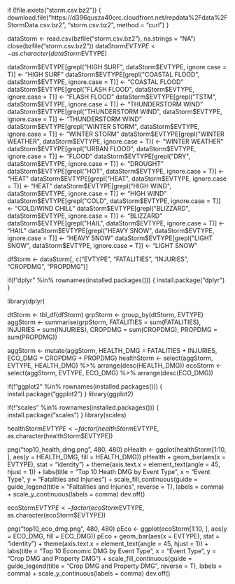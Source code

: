 if (!file.exists("storm.csv.bz2"))
{
    download.file("https://d396qusza40orc.cloudfront.net/repdata%2Fdata%2FStormData.csv.bz2", "storm.csv.bz2", method = "curl")
}

dataStorm <- read.csv(bzfile("storm.csv.bz2"), na.strings = "NA")
close(bzfile("storm.csv.bz2"))
dataStorm$EVTYPE <- as.character(dataStorm$EVTYPE)


dataStorm$EVTYPE[grepl("HIGH SURF", dataStorm$EVTYPE, ignore.case = T)] <- "HIGH SURF"
dataStorm$EVTYPE[grepl("COASTAL FLOOD", dataStorm$EVTYPE, ignore.case = T)] <- "COASTAL FLOOD"
dataStorm$EVTYPE[grepl("FLASH FLOOD", dataStorm$EVTYPE, ignore.case = T)] <- "FLASH FLOOD"
dataStorm$EVTYPE[grepl("TSTM", dataStorm$EVTYPE, ignore.case = T)] <- "THUNDERSTORM WIND"
dataStorm$EVTYPE[grepl("THUNDERSTORM WIND", dataStorm$EVTYPE, ignore.case = T)] <- "THUNDERSTORM WIND"
dataStorm$EVTYPE[grepl("WINTER STORM", dataStorm$EVTYPE, ignore.case = T)] <- "WINTER STORM"
dataStorm$EVTYPE[grepl("WINTER WEATHER", dataStorm$EVTYPE, ignore.case = T)] <- "WINTER WEATHER"
dataStorm$EVTYPE[grepl("URBAN FLOOD", dataStorm$EVTYPE, ignore.case = T)] <- "FLOOD"
dataStorm$EVTYPE[grepl("DRY", dataStorm$EVTYPE, ignore.case = T)] <- "DROUGHT"
dataStorm$EVTYPE[grepl("HOT", dataStorm$EVTYPE, ignore.case = T)] <- "HEAT"
dataStorm$EVTYPE[grepl("HEAT", dataStorm$EVTYPE, ignore.case = T)] <- "HEAT"
dataStorm$EVTYPE[grepl("HIGH WIND", dataStorm$EVTYPE, ignore.case = T)] <- "HIGH WIND"
dataStorm$EVTYPE[grepl("COLD", dataStorm$EVTYPE, ignore.case = T)] <- "COLD/WIND CHILL"
dataStorm$EVTYPE[grepl("BLIZZARD", dataStorm$EVTYPE, ignore.case = T)] <- "BLIZZARD"
dataStorm$EVTYPE[grepl("HAIL", dataStorm$EVTYPE, ignore.case = T)] <- "HAIL"
dataStorm$EVTYPE[grepl("HEAVY SNOW", dataStorm$EVTYPE, ignore.case = T)] <- "HEAVY SNOW"
dataStorm$EVTYPE[grepl("LIGHT SNOW", dataStorm$EVTYPE, ignore.case = T)] <- "LIGHT SNOW"

dfStorm <- dataStorm[, c("EVTYPE", "FATALITIES", "INJURIES", "CROPDMG", "PROPDMG")]

if(!"dplyr" %in% rownames(installed.packages()))
{
    install.package("dplyr")
}

library(dplyr)

dtStorm <- tbl_df(dfStorm)
grpStorm <- group_by(dtStorm, EVTYPE)
aggStorm <- summarise(grpStorm, FATALITIES = sum(FATALITIES), INJURIES = sum(INJURIES), CROPDMG = sum(CROPDMG), PROPDMG = sum(PROPDMG))

aggStorm <- mutate(aggStorm, HEALTH_DMG = FATALITIES + INJURIES, ECO_DMG = CROPDMG + PROPDMG)
healthStorm <- select(aggStorm, EVTYPE, HEALTH_DMG) %>% arrange(desc(HEALTH_DMG))
ecoStorm <- select(aggStorm, EVTYPE, ECO_DMG) %>% arrange(desc(ECO_DMG))

if(!"ggplot2" %in% rownames(installed.packages()))
{
    install.package("ggplot2")
}
library(ggplot2)

if(!"scales" %in% rownames(installed.packages()))
{
    install.package("scales")
}
library(scales)

healthStorm$EVTYPE <- factor(healthStorm$EVTYPE, as.character(healthStorm$EVTYPE))

png("top10_health_dmg.png", 480, 480)
pHealth <- ggplot(healthStorm[1:10, ], aes(y = HEALTH_DMG, fill = HEALTH_DMG))
pHealth + geom_bar(aes(x = EVTYPE), stat = "identity") + theme(axis.text.x = element_text(angle = 45, hjust = 1)) + labs(title = "Top 10 Heath DMG by Event Type", x = "Event Type", y = "Fatalities and Injuries") + scale_fill_continuous(guide = guide_legend(title = "Faltalities and Injuries", reverse = T), labels = comma) + scale_y_continuous(labels = comma)
dev.off()

ecoStorm$EVTYPE <- factor(ecoStorm$EVTYPE, as.character(ecoStorm$EVTYPE))

png("top10_eco_dmg.png", 480, 480)
pEco <- ggplot(ecoStorm[1:10, ], aes(y = ECO_DMG, fill = ECO_DMG))
pEco + geom_bar(aes(x = EVTYPE), stat = "identity") + theme(axis.text.x = element_text(angle = 45, hjust = 1)) + labs(title = "Top 10 Economic DMG by Event Type", x = "Event Type", y = "Crop DMG and Property DMG") + scale_fill_continuous(guide = guide_legend(title = "Crop DMG and Property DMG", reverse = T), labels = comma) + scale_y_continuous(labels = comma)
dev.off()